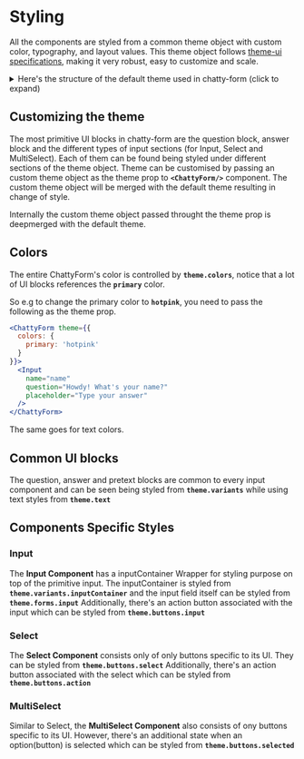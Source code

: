 # Styling

All the components are styled from a common theme object with custom color, typography, and layout values. This theme object follows [theme-ui specifications](https://theme-ui.com/theming), making it very robust, easy to customize and scale.

<details>
  <summary>Here's the structure of the default theme used in chatty-form (click to expand)</summary>

```js
const theme = {
  colors: {
    primary: '#198cff',
    secondary: '#e2e8f0',
    text: {
      question: 'white',
      answer: 'black',
    },
  },
  fonts: {
    default:
      '-apple-system, BlinkMacSystemFont, "Segoe UI", Helvetica, Arial, sans-serif, "Apple Color Emoji", "Segoe UI Emoji", "Segoe UI Symbol"',
  },
  fontSizes: [0, 12, 14, 16, 20, 24, 32, 48, 64, 96],
  fontWeights: {
    regular: 500,
    semibold: 600,
    bold: 700,
  },
  lineHeights: {
    tight: 1.25,
    normal: 1.5,
  },
  space: [0, 4, 8, 16, 32, 64, 128, 256, 512],
  radii: {
    xs: 3,
    sm: 5,
    md: 15,
    lg: 20,
    circle: 99999,
  },
  shadows: {
    default: '2px 2px 4px rgba(0, 0, 0, .2)',
    input: '1px 1px 7px rgba(0, 0, 0, .2)',
    button: '1px 1px 4px rgba(0, 0, 0, .1)',
  },
  text: {
    question: {
      fontFamily: 'default',
      lineHeight: 'tight',
      fontWeight: 'semibold',
      color: 'text.question',
    },
    answer: {
      fontFamily: 'default',
      lineHeight: 'tight',
      fontWeight: 'semibold',
      color: 'text.answer',
    },
    caps: {
      textTransform: 'uppercase',
      letterSpacing: '0.1em',
    },
  },
  variants: {
    question: {
      p: 3,
      my: 2,
      bg: 'primary',
      borderRadius: 'lg',
      borderBottomLeftRadius: 'xs',
      boxShadow: 'default',
      transition: 'color 0.3s, background 0.3s',
    },
    pretext: {
      p: 3,
      mt: 1,
      borderRadius: 'lg',
      bg: 'primary',
      boxShadow: 'default',
      transition: 'color 0.3s, background 0.3s',
    },
    answer: {
      p: 3,
      my: 3,
      bg: 'secondary',
      borderRadius: 'lg',
      borderBottomRightRadius: 'xs',
      boxShadow: 'default',
      transition: 'color 0.3s, background 0.3s',
    },
    inputContainer: {
      p: 2,
      borderRadius: 'md',
      boxShadow: 'input',
    },
  },
  forms: {
    input: {
      mr: 20,
      borderColor: 'transparent',
    },
  },
  buttons: {
    default: {
      cursor: 'pointer',
      fontSize: 3,
      transition: 'color 0.3s, background 0.3s',
    },
    input: {
      variant: 'buttons.default',
      color: 'white',
      bg: 'primary',
      borderRadius: 'md',
    },
    select: {
      variant: 'buttons.default',
      color: 'black',
      bg: '#e2e8f0',
      mr: 2,
      mb: 2,
      '&:hover': {
        bg: '#cbd5e0',
      },
    },
    selected: {
      variant: 'buttons.default',
      color: 'white',
      bg: 'primary',
      mr: 2,
      mb: 2,
    },
    action: {
      variant: 'buttons.default',
      fontWeight: 'bold',
      color: 'white',
      bg: 'primary',
      mb: 2,
    },
  },
};
```

</details>

## Customizing the theme

The most primitive UI blocks in chatty-form are the question block, answer block and the different types of input sections (for Input, Select and MultiSelect).
Each of them can be found being styled under different sections of the theme object. Theme can be customised by passing an custom theme object as the theme prop to **`<ChattyForm/>`** component. The custom theme object will be merged with the default theme resulting in change of style.

Internally the custom theme object passed throught the theme prop is deepmerged with the default theme.

## Colors

The entire ChattyForm's color is controlled by **`theme.colors`**, notice that a lot of UI blocks references the **`primary`** color.

So e.g to change the primary color to **`hotpink`**, you need to pass the following as the theme prop.

```.jsx
<ChattyForm theme={{
  colors: {
    primary: 'hotpink'
  }
}}>
  <Input
    name="name"
    question="Howdy! What's your name?"
    placeholder="Type your answer"
  />
</ChattyForm>
```

The same goes for text colors.

## Common UI blocks

The question, answer and pretext blocks are common to every input component and can be seen being styled from **`theme.variants`** while using text styles from **`theme.text`**

## Components Specific Styles

### Input

The **Input Component** has a inputContainer Wrapper for styling purpose on top of the primitive input. The inputContainer is styled from **`theme.variants.inputContainer`** and the input field itself can be styled from **`theme.forms.input`**
Additionally, there's an action button associated with the input which can be styled from **`theme.buttons.input`**

### Select

The **Select Component** consists only of only buttons specific to its UI. They can be styled from **`theme.buttons.select`**
Additionally, there's an action button associated with the select which can be styled from **`theme.buttons.action`**

### MultiSelect

Similar to Select, the **MultiSelect Component** also consists of ony buttons specific to its UI. However, there's an additional state when an option(button) is selected which can be styled from **`theme.buttons.selected`**

